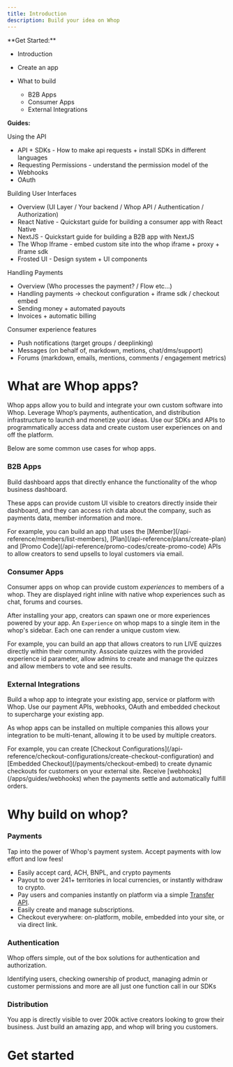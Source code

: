 ```yaml
---
title: Introduction
description: Build your idea on Whop
---
```


<Accordion title="Structure">
**Get Started:**

- Introduction
- Create an app

- What to build
	- B2B Apps
	- Consumer Apps
	- External Integrations

**Guides:**

Using the API
- API + SDKs - How to make api requests + install SDKs in different languages
- Requesting Permissions - understand the permission model of the
- Webhooks
- OAuth

Building User Interfaces
- Overview (UI Layer / Your backend / Whop API / Authentication / Authorization)
- React Native - Quickstart guide for building a consumer app with React Native
- NextJS - Quickstart guide for building a B2B app with NextJS
- The Whop Iframe - embed custom site into the whop iframe + proxy + iframe sdk
- Frosted UI - Design system + UI components

Handling Payments
- Overview (Who processes the payment? / Flow etc...)
- Handling payments -> checkout configuration + iframe sdk / checkout embed
- Sending money + automated payouts
- Invoices + automatic billing

Consumer experience features
- Push notifications (target groups / deeplinking)
- Messages (on behalf of, markdown, metions, chat/dms/support)
- Forums (markdown, emails, mentions, comments / engagement metrics)
</Accordion>

# What are Whop apps?

Whop apps allow you to build and integrate your own custom software into Whop.
Leverage Whop’s payments, authentication, and distribution infrastructure to launch and monetize your ideas.
Use our SDKs and APIs to programmatically access data and create custom user experiences on and off the platform.

Below are some common use cases for whop apps.

### B2B Apps

Build dashboard apps that directly enhance the functionality of the whop business dashboard.

These apps can provide custom UI visible to creators directly inside their dashboard,
and they can access rich data about the company, such as payments data, member information and more.

<Info>
    For example, you can build an app that uses the [Member](/api-reference/members/list-members),
    [Plan](/api-reference/plans/create-plan) and [Promo Code](/api-reference/promo-codes/create-promo-code) APIs
    to allow creators to send upsells to loyal customers via email.
</Info>

### Consumer Apps

Consumer apps on whop can provide custom _experiences_ to members of a whop. They are displayed right
inline with native whop experiences such as chat, forums and courses.

After installing your app, creators can spawn one or more experiences powered by your app.
An `Experience` on whop maps to a single item in the whop's sidebar. Each one can render a unique custom view.

<Info>
    For example, you can build an app that allows creators to run LIVE quizzes directly within their community.
    Associate quizzes with the provided experience id parameter, allow admins to create and manage the quizzes
    and allow members to vote and see results.
</Info>

### External Integrations

Build a whop app to integrate your existing app, service or platform with Whop.
Use our payment APIs, webhooks, OAuth and embedded checkout to supercharge your existing app.

As whop apps can be installed on multiple companies this allows your integration to be multi-tenant,
allowing it to be used by multiple creators.

<Info>
    For example, you can create [Checkout Configurations](/api-reference/checkout-configurations/create-checkout-configuration)
    and [Embedded Checkout](/payments/checkout-embed) to create dynamic checkouts for customers on your external site.
    Receive [webhooks](/apps/guides/webhooks) when the payments settle and automatically fulfill orders.
</Info>

# Why build on whop?

### Payments

Tap into the power of Whop's payment system. Accept payments with low effort and low fees!

- Easily accept card, ACH, BNPL, and crypto payments
- Payout to over 241+ territories in local currencies, or instantly withdraw to crypto.
- Pay users and companies instantly on platform via a simple [Transfer API](/api-reference/transfers/create-transfer).
- Easily create and manage subscriptions.
- Checkout everywhere: on-platform, mobile, embedded into your site, or via direct link.

### Authentication

Whop offers simple, out of the box solutions for authentication and authorization.

Identifying users, checking ownership of product, managing admin or customer permissions
and more are all just one function call in our SDKs

### Distribution

You app is directly visible to over 200k active creators looking to grow their business.
Just build an amazing app, and whop will bring you customers.

# Get started
